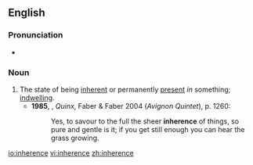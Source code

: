 ==English==
===Pronunciation===
*{{a|UK}} {{IPA|/ɪnˈhɪəɹəns/}}

===Noun===
{{en-noun|-}}

# The state of being [[inherent]] or permanently [[present]] ''in'' something; [[indwelling]].
#*'''1985''', {{w|Lawrence Durrell}}, ''Quinx'', Faber & Faber 2004 (''Avignon Quintet''), p. 1260:
#*:Yes, to savour to the full the sheer '''inherence''' of things, so pure and gentle is it; if you get still enough you can hear the grass growing.

[[io:inherence]]
[[vi:inherence]]
[[zh:inherence]]
